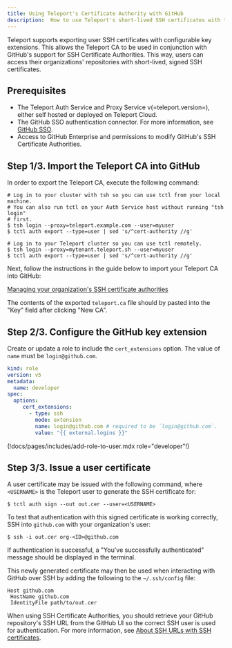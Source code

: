 ```yaml
---
title: Using Teleport's Certificate Authority with GitHub
description:  How to use Teleport's short-lived SSH certificates with the GitHub Certificate Authority.
---
```


Teleport supports exporting user SSH certificates with configurable key extensions. This allows the Teleport CA to be used in conjunction with GitHub's support for SSH Certificate Authorities. This way, users can access their organizations' repositories with short-lived, signed SSH certificates.

## Prerequisites

- The Teleport Auth Service and Proxy Service v(=teleport.version=), either self hosted or deployed on Teleport Cloud.
- The GitHub SSO authentication connector. For more information, see [GitHub SSO](../../access-controls/sso/github-sso.mdx).
- Access to GitHub Enterprise and permissions to modify GitHub's SSH Certificate Authorities.

## Step 1/3. Import the Teleport CA into GitHub

In order to export the Teleport CA, execute the following command:

<Tabs>
<TabItem scope={["oss", "enterprise"]} label="Self-Hosted">

```code
# Log in to your cluster with tsh so you can use tctl from your local machine.
# You can also run tctl on your Auth Service host without running "tsh login"
# first.
$ tsh login --proxy=teleport.example.com --user=myuser
$ tctl auth export --type=user | sed 's/^cert-authority //g'
```

</TabItem>
<TabItem scope={["cloud"]} label="Teleport Enterprise Cloud">

```code
# Log in to your Teleport cluster so you can use tctl remotely.
$ tsh login --proxy=mytenant.teleport.sh --user=myuser
$ tctl auth export --type=user | sed 's/^cert-authority //g'
```

</TabItem>

</Tabs>

Next, follow the instructions in the guide below to import your Teleport CA into GitHub:

[Managing your organization's SSH certificate authorities](https://docs.github.com/en/organizations/managing-git-access-to-your-organizations-repositories/managing-your-organizations-ssh-certificate-authorities)

The contents of the exported `teleport.ca` file should by pasted into the "Key" field after clicking "New CA".

## Step 2/3. Configure the GitHub key extension

Create or update a role to include the `cert_extensions` option. The value of `name` must be `login@github.com`.

```yaml
kind: role
version: v5
metadata:
  name: developer
spec:
  options:
     cert_extensions:
       - type: ssh
         mode: extension
         name: login@github.com # required to be `login@github.com`.
         value: "{{ external.logins }}"
```

(!docs/pages/includes/add-role-to-user.mdx role="developer"!)

## Step 3/3. Issue a user certificate

A user certificate may be issued with the following command, where `<USERNAME>` is the Teleport user to generate the SSH certificate for:
```code
$ tctl auth sign --out out.cer --user=<USERNAME>
```

To test that authentication with this signed certificate is working correctly, SSH into `github.com` with your organization's user:
```code
$ ssh -i out.cer org-<ID>@github.com
```
If authentication is successful,  a "You've successfully authenticated" message should be displayed in the terminal.

This newly generated certificate may then be used when interacting with GitHub over SSH by adding the following to the `~/.ssh/config` file:

```code
Host github.com
 HostName github.com
 IdentityFile path/to/out.cer
```

When using SSH Certificate Authorities, you should retrieve your GitHub repository's SSH URL from the GitHub UI so the correct SSH user is used for authentication. For more information, see [About SSH URLs with SSH certificates](https://docs.github.com/en/organizations/managing-git-access-to-your-organizations-repositories/about-ssh-certificate-authorities#about-ssh-urls-with-ssh-certificates).
